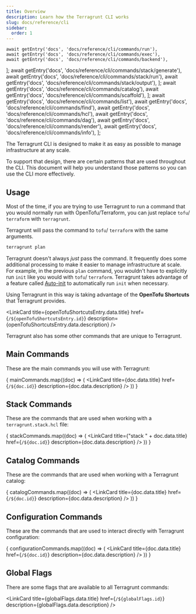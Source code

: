 ```yaml
---
title: Overview
description: Learn how the Terragrunt CLI works
slug: docs/reference/cli
sidebar:
  order: 1
---
```


    await getEntry('docs', 'docs/reference/cli/commands/run'),
    await getEntry('docs', 'docs/reference/cli/commands/exec'),
    await getEntry('docs', 'docs/reference/cli/commands/backend'),
];
    await getEntry('docs', 'docs/reference/cli/commands/stack/generate'),
    await getEntry('docs', 'docs/reference/cli/commands/stack/run'),
    await getEntry('docs', 'docs/reference/cli/commands/stack/output'),
];
    await getEntry('docs', 'docs/reference/cli/commands/catalog'),
    await getEntry('docs', 'docs/reference/cli/commands/scaffold'),
];
    await getEntry('docs', 'docs/reference/cli/commands/list'),
    await getEntry('docs', 'docs/reference/cli/commands/find'),
    await getEntry('docs', 'docs/reference/cli/commands/hcl'),
    await getEntry('docs', 'docs/reference/cli/commands/dag'),
    await getEntry('docs', 'docs/reference/cli/commands/render'),
    await getEntry('docs', 'docs/reference/cli/commands/info'),
];

The Terragrunt CLI is designed to make it as easy as possible to manage infrastructure at any scale.

To support that design, there are certain patterns that are used throughout the CLI. This document will help you understand those patterns so you can use the CLI more effectively.

## Usage

Most of the time, if you are trying to use Terragrunt to run a command that you would normally run with OpenTofu/Terraform, you can just replace `tofu`/ `terraform` with `terragrunt`.

Terragrunt will pass the command to `tofu`/ `terraform` with the same arguments.

```bash
terragrunt plan
```

Terragrunt doesn't always _just_ pass the command. It frequently does some additional processing to make it easier to manage infrastructure at scale. For example, in the previous `plan` command, you wouldn't have to explicitly run `init` like you would with `tofu`/ `terraform`. Terragrunt takes advantage of a feature called [Auto-init](/docs/features/auto-init) to automatically run `init` when necessary.

Using Terragrunt in this way is taking advantage of the **OpenTofu Shortcuts** that Terragrunt provides.

<LinkCard title={openTofuShortcutsEntry.data.title} href={`/${openTofuShortcutsEntry.id}`} description={openTofuShortcutsEntry.data.description} />

Terragrunt also has some other commands that are unique to Terragrunt.

## Main Commands

These are the main commands you will use with Terragrunt:

{
    mainCommands.map((doc) => (
        <LinkCard title={doc.data.title} href={`/${doc.id}`} description={doc.data.description} />
    ))
}

## Stack Commands

These are the commands that are used when working with a `terragrunt.stack.hcl` file:

{
    stackCommands.map((doc) => (
        <LinkCard title={"stack " + doc.data.title} href={`/${doc.id}`} description={doc.data.description} />
    ))
}

## Catalog Commands

These are the commands that are used when working with a Terragrunt catalog:

{
    catalogCommands.map((doc) => (
        <LinkCard title={doc.data.title} href={`/${doc.id}`} description={doc.data.description} />
    ))
}

## Configuration Commands

These are the commands that are used to interact directly with Terragrunt configuration:

{
    configurationCommands.map((doc) => (
        <LinkCard title={doc.data.title} href={`/${doc.id}`} description={doc.data.description} />
    ))
}

## Global Flags

There are some flags that are available to all Terragrunt commands:

<LinkCard title={globalFlags.data.title} href={`/${globalFlags.id}`} description={globalFlags.data.description} />

